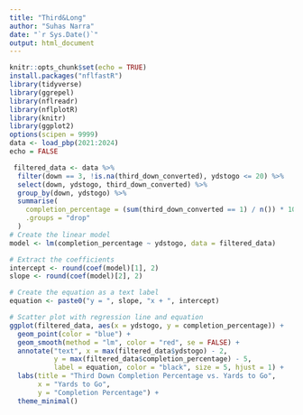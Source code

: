 ```yaml
---
title: "Third&Long"
author: "Suhas Narra"
date: "`r Sys.Date()`"
output: html_document
---
```


```r
knitr::opts_chunk$set(echo = TRUE)
install.packages("nflfastR")
library(tidyverse)
library(ggrepel)
library(nflreadr)
library(nflplotR)
library(knitr)
library(ggplot2)
options(scipen = 9999)
data <- load_pbp(2021:2024)
echo = FALSE
```

```r
 filtered_data <- data %>% 
  filter(down == 3, !is.na(third_down_converted), ydstogo <= 20) %>% 
  select(down, ydstogo, third_down_converted) %>% 
  group_by(down, ydstogo) %>% 
  summarise(
    completion_percentage = (sum(third_down_converted == 1) / n()) * 100,
    .groups = "drop"
  )
# Create the linear model
model <- lm(completion_percentage ~ ydstogo, data = filtered_data)

# Extract the coefficients
intercept <- round(coef(model)[1], 2)
slope <- round(coef(model)[2], 2)

# Create the equation as a text label
equation <- paste0("y = ", slope, "x + ", intercept)

# Scatter plot with regression line and equation
ggplot(filtered_data, aes(x = ydstogo, y = completion_percentage)) +
  geom_point(color = "blue") +
  geom_smooth(method = "lm", color = "red", se = FALSE) +
  annotate("text", x = max(filtered_data$ydstogo) - 2, 
           y = max(filtered_data$completion_percentage) - 5, 
           label = equation, color = "black", size = 5, hjust = 1) +
  labs(title = "Third Down Completion Percentage vs. Yards to Go",
       x = "Yards to Go",
       y = "Completion Percentage") +
  theme_minimal()
```